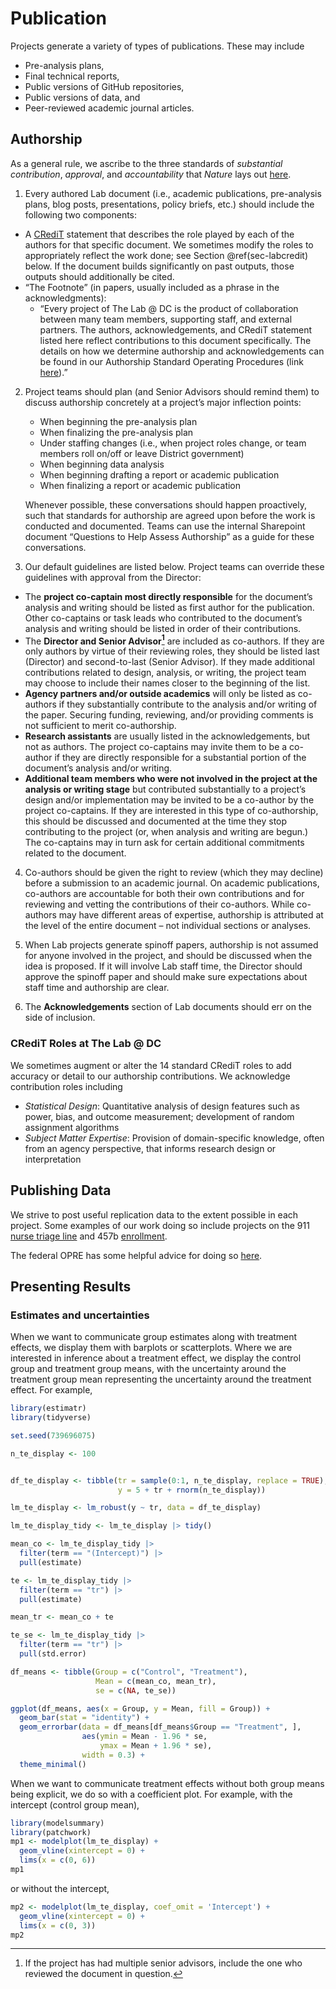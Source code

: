 # Publication

Projects generate a variety of types of publications. These may include

- Pre-analysis plans,
- Final technical reports, 
- Public versions of GitHub repositories, 
- Public versions of data, and
- Peer-reviewed academic journal articles. 

## Authorship

As a general rule, we ascribe to the three standards of _substantial contribution_, _approval_, and _accountability_ that _Nature_ lays out [here](https://www.nature.com/nature/editorial-policies/authorship).

1. Every authored Lab document (i.e., academic publications, pre-analysis plans, blog posts, presentations, policy briefs, etc.) should include the following two components:  

- A [CRediT](https://onlinelibrary.wiley.com/doi/epdf/10.1087/20150211) statement that describes the role played by each of the authors for that specific document. We sometimes modify the roles to appropriately reflect the work done; see Section \@ref(sec-labcredit) below. If the document builds significantly on past outputs, those outputs should additionally be cited. 
- "The Footnote" (in papers, usually included as a phrase in the acknowledgments):
  - "Every project of The Lab @ DC is the product of collaboration between many team members, supporting staff, and external partners. The authors, acknowledgements, and CRediT statement listed here reflect contributions to this document specifically. The details on how we determine authorship and acknowledgements can be found in our Authorship Standard Operating Procedures (link [here](https://rtm-dc.github.io/LAB-SOP-experiments/publication.html#authorship))."

2. Project teams should plan (and Senior Advisors should remind them) to discuss authorship concretely at a project's major inflection points:  
    - When beginning the pre-analysis plan  
    - When finalizing the pre-analysis plan 
    - Under staffing changes (i.e., when project roles change, or team members roll on/off or leave District government)  
    - When beginning data analysis 
    - When beginning drafting a report or academic publication  
    - When finalizing a report or academic publication 

    Whenever possible, these conversations should happen proactively, such that standards for authorship are agreed upon before the work is conducted and documented. Teams can use the internal Sharepoint document "Questions to Help Assess Authorship" as a guide for these conversations.  

3. Our default guidelines are listed below. Project teams can override these guidelines with approval from the Director:  

- The **project co-captain most directly responsible** for the document's analysis and writing should be listed as first author for the publication. Other co-captains or task leads who contributed to the document's analysis and writing should be listed in order of their contributions.  
- The **Director and Senior Advisor^[If the project has had multiple senior advisors, include the one who reviewed the document in question.]** are included as co-authors. If they are only authors by virtue of their reviewing roles, they should be listed last (Director) and second-to-last (Senior Advisor). If they made additional contributions related to design, analysis, or writing, the project team may choose to include their names closer to the beginning of the list.  
- **Agency partners and/or outside academics** will only be listed as co-authors if they substantially contribute to the analysis and/or writing of the paper. Securing funding, reviewing, and/or providing comments is not sufficient to merit co-authorship.  
- **Research assistants** are usually listed in the acknowledgements, but not as authors. The project co-captains may invite them to be a co-author if they are directly responsible for a substantial portion of the document’s analysis and/or writing.  
- **Additional team members who were not involved in the project at the analysis or writing stage** but contributed substantially to a project’s design and/or implementation may be invited to be a co-author by the project co-captains. If they are interested in this type of co-authorship, this should be discussed and documented at the time they stop contributing to the project (or, when analysis and writing are begun.) The co-captains may in turn ask for certain additional commitments related to the document. 

4. Co-authors should be given the right to review (which they may decline) before a submission to an academic journal. On academic publications, co-authors are accountable for both their own contributions and for reviewing and vetting the contributions of their co-authors. While co-authors may have different areas of expertise, authorship is attributed at the level of the entire document -- not individual sections or analyses. 

5. When Lab projects generate spinoff papers, authorship is not assumed for anyone involved in the project, and should be discussed when the idea is proposed. If it will involve Lab staff time, the Director should approve the spinoff paper and should make sure expectations about staff time and authorship are clear.  

6. The **Acknowledgements** section of Lab documents should err on the side of inclusion.  

### CRediT Roles at The Lab @ DC {#sec-labcredit}

We sometimes augment or alter the 14 standard CRediT roles to add accuracy or detail to our authorship contributions. We acknowledge contribution roles including

* _Statistical Design_: Quantitative analysis of design features such as power, bias, and outcome measurement; development of random assignment algorithms  
* _Subject Matter Expertise_: Provision of domain-specific knowledge, often from an agency perspective, that informs research design or interpretation 


## Publishing Data

We strive to post useful replication data to the extent possible in each
project. Some examples of our work doing so include projects on the 911 [nurse
triage line](https://github.com/thelabdc/FEMS-911NurseTriageLine-Public) and
457b [enrollment](https://github.com/thelabdc/DCHR-457b-Public).

The federal OPRE has some helpful advice for doing so [here](https://www.acf.hhs.gov/opre/report/guide-publishing-research-data-secondary-analysis).

## Presenting Results

### Estimates and uncertainties

When we want to communicate group estimates along with treatment effects, we
display them with barplots or scatterplots. Where we are interested in inference
about a treatment effect, we display the control group and treatment group
means, with the uncertainty around the treatment group mean representing the
uncertainty around the treatment effect. For example,

```r
library(estimatr)
library(tidyverse)

set.seed(739696075)

n_te_display <- 100


df_te_display <- tibble(tr = sample(0:1, n_te_display, replace = TRUE),
                        y = 5 + tr + rnorm(n_te_display))

lm_te_display <- lm_robust(y ~ tr, data = df_te_display) 

lm_te_display_tidy <- lm_te_display |> tidy()

mean_co <- lm_te_display_tidy |> 
  filter(term == "(Intercept)") |> 
  pull(estimate)

te <- lm_te_display_tidy |> 
  filter(term == "tr") |> 
  pull(estimate)

mean_tr <- mean_co + te

te_se <- lm_te_display_tidy |> 
  filter(term == "tr") |> 
  pull(std.error)

df_means <- tibble(Group = c("Control", "Treatment"),
                   Mean = c(mean_co, mean_tr),
                   se = c(NA, te_se))

ggplot(df_means, aes(x = Group, y = Mean, fill = Group)) + 
  geom_bar(stat = "identity") + 
  geom_errorbar(data = df_means[df_means$Group == "Treatment", ],
                aes(ymin = Mean - 1.96 * se, 
                    ymax = Mean + 1.96 * se),
                width = 0.3) +
  theme_minimal()
```

When we want to communicate treatment effects without both group means being
explicit, we do so with a coefficient plot. For example, with the intercept
(control group mean),

```r
library(modelsummary)
library(patchwork)
mp1 <- modelplot(lm_te_display) +
  geom_vline(xintercept = 0) + 
  lims(x = c(0, 6))
mp1
```

or without the intercept,


```r
mp2 <- modelplot(lm_te_display, coef_omit = 'Intercept') +
  geom_vline(xintercept = 0) +
  lims(x = c(0, 3))
mp2
```

